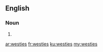 {{also|Westies}}
==English==

===Noun===
{{head|en|noun plural form}}

# {{plural of|westie|lang=en}}

[[ar:westies]]
[[fr:westies]]
[[ku:westies]]
[[my:westies]]